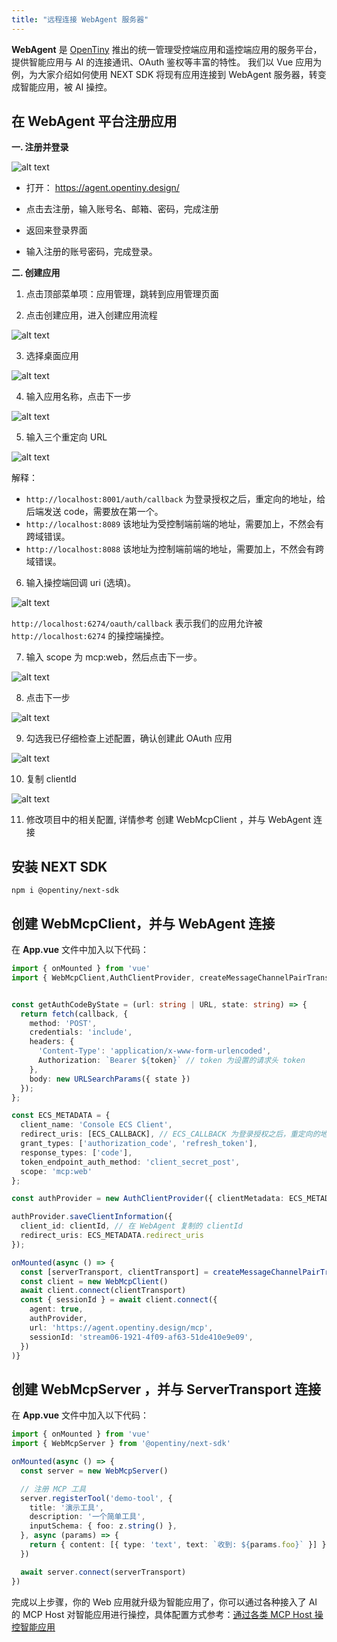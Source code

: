 ```yaml
---
title: "远程连接 WebAgent 服务器"
---
```


**WebAgent** 是 [OpenTiny](https://opentiny.design/) 推出的统一管理受控端应用和遥控端应用的服务平台，提供智能应用与 AI 的连接通讯、OAuth 鉴权等丰富的特性。
<Info>
我们以 Vue 应用为例，为大家介绍如何使用 NEXT SDK 将现有应用连接到 WebAgent 服务器，转变成智能应用，被 AI 操控。
</Info>

## 在 WebAgent 平台注册应用

**一. 注册并登录**

![alt text](../assets/images/webAgent/WebAgent1.png)

* 打开： https://agent.opentiny.design/

* 点击去注册，输入账号名、邮箱、密码，完成注册

* 返回来登录界面

* 输入注册的账号密码，完成登录。

**二. 创建应用**

1. 点击顶部菜单项：应用管理，跳转到应用管理页面

2. 点击创建应用，进入创建应用流程

![alt text](../assets/images/webAgent/WebAgent2.png)

3. 选择桌面应用

![alt text](../assets/images/webAgent/WebAgent3.png)

4. 输入应用名称，点击下一步

![alt text](../assets/images/webAgent/WebAgent4.png)



5. 输入三个重定向 URL

![alt text](../assets/images/webAgent/WebAgent5.png)

解释：

- `http://localhost:8001/auth/callback` 为登录授权之后，重定向的地址，给后端发送 code，需要放在第一个。
- `http://localhost:8089`  该地址为受控制端前端的地址，需要加上，不然会有跨域错误。
- `http://localhost:8088`  该地址为控制端前端的地址，需要加上，不然会有跨域错误。

6. 输入操控端回调 uri (选填)。

![alt text](../assets/images/webAgent/WebAgent6.png)

`http://localhost:6274/oauth/callback` 表示我们的应用允许被 `http://localhost:6274` 的操控端操控。

7. 输入 scope 为 mcp:web，然后点击下一步。

![alt text](../assets/images/webAgent/WebAgent7.png)


8. 点击下一步

![alt text](../assets/images/webAgent/WebAgent8.png)

9. 勾选我已仔细检查上述配置，确认创建此 OAuth 应用

![alt text](../assets/images/webAgent/WebAgent9.png)

10. 复制 clientId

![alt text](../assets/images/webAgent/WebAgent10.png)

11. 修改项目中的相关配置, 详情参考 创建 WebMcpClient ，并与 WebAgent 连接

## 安装 NEXT SDK

```shell
npm i @opentiny/next-sdk
```

## 创建 WebMcpClient，并与 WebAgent 连接

在 **App.vue** 文件中加入以下代码：

```typescript
import { onMounted } from 'vue'
import { WebMcpClient,AuthClientProvider, createMessageChannelPairTransport } from '@opentiny/next-sdk'


const getAuthCodeByState = (url: string | URL, state: string) => {
  return fetch(callback, {
    method: 'POST',
    credentials: 'include',
    headers: {
      'Content-Type': 'application/x-www-form-urlencoded',
      Authorization: `Bearer ${token}` // token 为设置的请求头 token
    },
    body: new URLSearchParams({ state })
  });
};

const ECS_METADATA = {
  client_name: 'Console ECS Client',
  redirect_uris: [ECS_CALLBACK], // ECS_CALLBACK 为登录授权之后，重定向的地址
  grant_types: ['authorization_code', 'refresh_token'],
  response_types: ['code'],
  token_endpoint_auth_method: 'client_secret_post',
  scope: 'mcp:web'
};

const authProvider = new AuthClientProvider({ clientMetadata: ECS_METADATA, getAuthCodeByState });

authProvider.saveClientInformation({
  client_id: clientId, // 在 WebAgent 复制的 clientId
  redirect_uris: ECS_METADATA.redirect_uris
});

onMounted(async () => {
  const [serverTransport, clientTransport] = createMessageChannelPairTransport()
  const client = new WebMcpClient()
  await client.connect(clientTransport)
  const { sessionId } = await client.connect({
    agent: true,
    authProvider,
    url: 'https://agent.opentiny.design/mcp',
    sessionId: 'stream06-1921-4f09-af63-51de410e9e09',
  })
)}
```

## 创建 WebMcpServer ，并与 ServerTransport 连接

在 **App.vue** 文件中加入以下代码：

```typescript
import { onMounted } from 'vue'
import { WebMcpServer } from '@opentiny/next-sdk'

onMounted(async () => {
  const server = new WebMcpServer()

  // 注册 MCP 工具
  server.registerTool('demo-tool', {
    title: '演示工具',
    description: '一个简单工具',
    inputSchema: { foo: z.string() },
  }, async (params) => {
    return { content: [{ type: 'text', text: `收到: ${params.foo}` }] }
  })

  await server.connect(serverTransport)
})
```

完成以上步骤，你的 Web 应用就升级为智能应用了，你可以通过各种接入了 AI 的 MCP Host 对智能应用进行操控，具体配置方式参考：[通过各类 MCP Host 操控智能应用](/guide/mcp-host)
